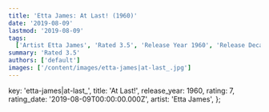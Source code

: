 ```yaml
---
title: 'Etta James: At Last! (1960)'
date: '2019-08-09'
lastmod: '2019-08-09'
tags:
  ['Artist Etta James', 'Rated 3.5', 'Release Year 1960', 'Release Decade 1960']
summary: 'Rated 3.5'
authors: ['default']
images: ['/content/images/etta-james|at-last_.jpg']
---
```


  key: 'etta-james|at-last_',
  title: 'At Last!',
  release_year: 1960,
  rating: 7,
  rating_date: '2019-08-09T00:00:00.000Z',
  artist: 'Etta James',
};

<MusicRating data={data} />

